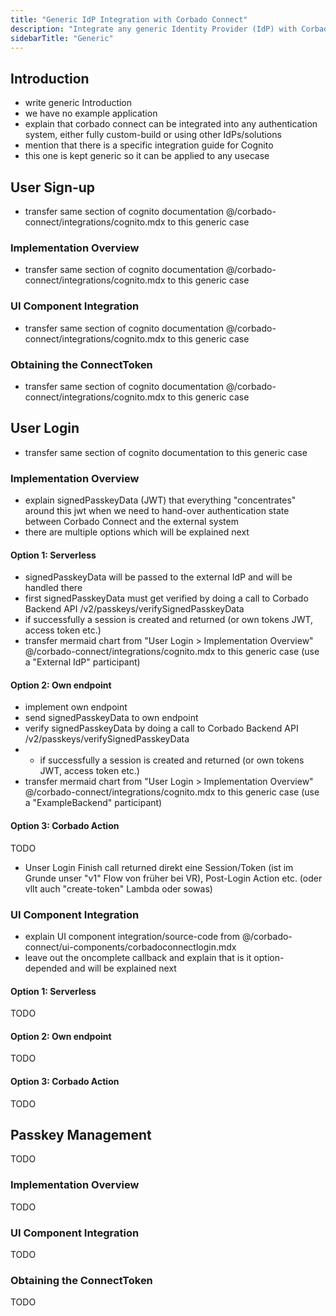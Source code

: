 ```yaml
---
title: "Generic IdP Integration with Corbado Connect"
description: "Integrate any generic Identity Provider (IdP) with Corbado Connect. Bring passkey authentication to your users without major system overhauls."
sidebarTitle: "Generic"
---
```


## Introduction

- write generic Introduction
- we have no example application
- explain that corbado connect can be integrated into any authentication system, either fully custom-build or using other IdPs/solutions
- mention that there is a specific integration guide for Cognito
- this one is kept generic so it can be applied to any usecase

## User Sign-up

- transfer same section of cognito documentation @/corbado-connect/integrations/cognito.mdx to this generic case

### Implementation Overview

- transfer same section of cognito documentation @/corbado-connect/integrations/cognito.mdx to this generic case

### UI Component Integration

- transfer same section of cognito documentation @/corbado-connect/integrations/cognito.mdx to this generic case

### Obtaining the ConnectToken

- transfer same section of cognito documentation @/corbado-connect/integrations/cognito.mdx to this generic case

## User Login

- transfer same section of cognito documentation to this generic case

### Implementation Overview

- explain signedPasskeyData (JWT) that everything "concentrates" around this jwt when we need to hand-over authentication state between Corbado Connect and the external system
- there are multiple options which will be explained next

#### Option 1: Serverless

- signedPasskeyData will be passed to the external IdP and will be handled there
- first signedPasskeyData must get verified by doing a call to Corbado Backend API /v2/passkeys/verifySignedPasskeyData
- if successfully a session is created and returned (or own tokens JWT, access token etc.)
- transfer mermaid chart from "User Login > Implementation Overview" @/corbado-connect/integrations/cognito.mdx to this generic case (use a "External IdP" participant)

#### Option 2: Own endpoint

- implement own endpoint
- send signedPasskeyData to own endpoint
- verify signedPasskeyData by doing a call to Corbado Backend API /v2/passkeys/verifySignedPasskeyData
- - if successfully a session is created and returned (or own tokens JWT, access token etc.)
- transfer mermaid chart from "User Login > Implementation Overview" @/corbado-connect/integrations/cognito.mdx to this generic case (use a "ExampleBackend" participant)

#### Option 3: Corbado Action

TODO

- Unser Login Finish call returned direkt eine Session/Token (ist im Grunde unser "v1" Flow von früher bei VR), Post-Login Action etc. (oder vllt auch "create-token" Lambda oder sowas)

### UI Component Integration

- explain UI component integration/source-code from @/corbado-connect/ui-components/corbadoconnectlogin.mdx
- leave out the oncomplete callback and explain that is it option-depended and will be explained next

#### Option 1: Serverless

TODO

#### Option 2: Own endpoint

TODO

#### Option 3: Corbado Action

TODO

## Passkey Management

TODO

### Implementation Overview

TODO

### UI Component Integration

TODO

### Obtaining the ConnectToken

TODO